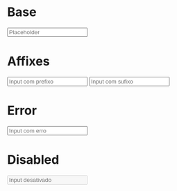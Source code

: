 

<Meta title="Input" component={Input} />

# Base

<Preview>
  <Story name="Base" parameters={{
    design: {
      type: 'figma',
      url: 'https://www.figma.com/file/O3bKxIcsj2rc1FNIRclJyT/Design-System?node-id=213%3A87'
    }
  }}>
    <ThemeProvider>
      <Input name='base' label='Label' message='Message' placeholder='Placeholder' />
    </ThemeProvider>
  </Story>
</Preview>

# Affixes

<Preview>
  <Story name="Prefix" parameters={{
    design: {
      type: 'figma',
      url: 'https://www.figma.com/file/O3bKxIcsj2rc1FNIRclJyT/Design-System?node-id=213%3A87'
    }
  }}>
    <ThemeProvider>
      <Input name='prefix' label='Prefix' placeholder='Input com prefixo' prefix='R$'/>
      <Input name='suffix' label='Suffix' placeholder='Input com sufixo' suffix='reais'/>
    </ThemeProvider>
  </Story>
</Preview>

# Error

<Preview>
  <Story name="Error" parameters={{
    design: {
      type: 'figma',
      url: 'https://www.figma.com/file/O3bKxIcsj2rc1FNIRclJyT/Design-System?node-id=213%3A87'
    }
  }}>
    <ThemeProvider>
      <Input name='error' label='Error' placeholder='Input com erro' error message='Required' />
    </ThemeProvider>
  </Story>
</Preview>

# Disabled

<Preview>
  <Story name="Disabled" parameters={{
    design: {
      type: 'figma',
      url: 'https://www.figma.com/file/O3bKxIcsj2rc1FNIRclJyT/Design-System?node-id=213%3A87'
    }
  }}>
    <ThemeProvider>
      <Input name='disabled' label='Disabled' placeholder='Input desativado' disabled message='Disabled' prefix='R$' suffix='reais' />
    </ThemeProvider>
  </Story>
</Preview>

<Props of={Input} />
